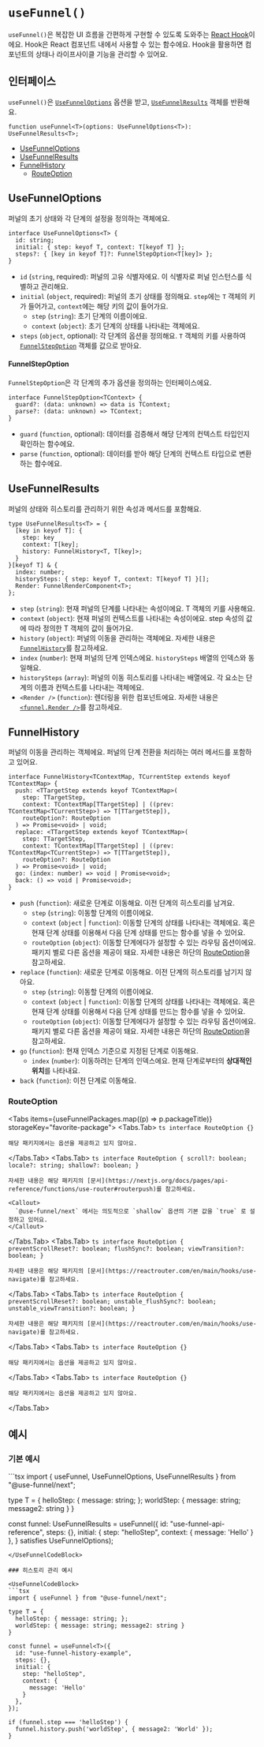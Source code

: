 
# `useFunnel()`

`useFunnel()`은 복잡한 UI 흐름을 간편하게 구현할 수 있도록 도와주는 [React Hook](https://ko.react.dev/reference/rules/rules-of-hooks)이에요. Hook은 React 컴포넌트 내에서 사용할 수 있는 함수에요. Hook을 활용하면 컴포넌트의 상태나 라이프사이클 기능을 관리할 수 있어요.

## 인터페이스

`useFunnel()`은 [`UseFunnelOptions`](#usefunneloptions) 옵션을 받고, [`UseFunnelResults`](#usefunnelresults) 객체를 반환해요.

```tsx
function useFunnel<T>(options: UseFunnelOptions<T>): UseFunnelResults<T>;
```

* [UseFunnelOptions](#usefunneloptions)
* [UseFunnelResults](#usefunnelresults)
* [FunnelHistory](#funnelhistory)
  * [RouteOption](#routeoption)

## UseFunnelOptions

퍼널의 초기 상태와 각 단계의 설정을 정의하는 객체에요.

```tsx
interface UseFunnelOptions<T> {
  id: string;
  initial: { step: keyof T, context: T[keyof T] };
  steps?: { [key in keyof T]?: FunnelStepOption<T[key]> };
}
```

- `id` (`string`, required): 퍼널의 고유 식별자에요. 이 식별자로 퍼널 인스턴스를 식별하고 관리해요.
- `initial` (`object`, required): 퍼널의 초기 상태를 정의해요. `step`에는 `T` 객체의 키가 들어가고, `context`에는 해당 키의 값이 들어가요.
  - `step` (`string`): 초기 단계의 이름이에요.
  - `context` (`object`): 초기 단계의 상태를 나타내는 객체에요.
- `steps` (`object`, optional): 각 단계의 옵션을 정의해요. `T` 객체의 키를 사용하여 [`FunnelStepOption`](#funnelstepoption) 객체를 값으로 받아요.

#### FunnelStepOption

`FunnelStepOption`은 각 단계의 추가 옵션을 정의하는 인터페이스에요.

```tsx
interface FunnelStepOption<TContext> {
  guard?: (data: unknown) => data is TContext;
  parse?: (data: unknown) => TContext;
}
```
- `guard` (`function`, optional): 데이터를 검증해서 해당 단계의 컨텍스트 타입인지 확인하는 함수에요.
- `parse` (`function`, optional): 데이터를 받아 해당 단계의 컨텍스트 타입으로 변환하는 함수에요.

## UseFunnelResults

퍼널의 상태와 히스토리를 관리하기 위한 속성과 메서드를 포함해요.

```tsx
type UseFunnelResults<T> = {
  [key in keyof T]: {
    step: key
    context: T[key];
    history: FunnelHistory<T, T[key]>;
  }
}[keyof T] & {
  index: number;
  historySteps: { step: keyof T, context: T[keyof T] }[];
  Render: FunnelRenderComponent<T>;
};
```
- `step` (`string`): 현재 퍼널의 단계를 나타내는 속성이에요. T 객체의 키를 사용해요.
- `context` (`object`): 현재 퍼널의 컨텍스트를 나타내는 속성이에요. step 속성의 값에 따라 정의한 T 객체의 값이 들어가요.
- `history` (`object`): 퍼널의 이동을 관리하는 객체에요. 자세한 내용은 [`FunnelHistory`](#funnelhistory)를 참고하세요.
- `index` (`number`): 현재 퍼널의 단계 인덱스에요. `historySteps` 배열의 인덱스와 동일해요.
- `historySteps` (`array`): 퍼널의 이동 히스토리를 나타내는 배열에요. 각 요소는 단계의 이름과 컨텍스트를 나타내는 객체에요.
- `<Render />` (`function`): 렌더링을 위한 컴포넌트에요. 자세한 내용은 [`<funnel.Render />`](./funnel-render.mdx)를 참고하세요.

## FunnelHistory

퍼널의 이동을 관리하는 객체에요. 퍼널의 단계 전환을 처리하는 여러 메서드를 포함하고 있어요.

```tsx
interface FunnelHistory<TContextMap, TCurrentStep extends keyof TContextMap> {
  push: <TTargetStep extends keyof TContextMap>(
    step: TTargetStep,
    context: TContextMap[TTargetStep] | ((prev: TContextMap<TCurrentStep>) => T[TTargetStep]),
    routeOption?: RouteOption
  ) => Promise<void> | void;
  replace: <TTargetStep extends keyof TContextMap>(
    step: TTargetStep,
    context: TContextMap[TTargetStep] | ((prev: TContextMap<TCurrentStep>) => T[TTargetStep]),
    routeOption?: RouteOption
  ) => Promise<void> | void;
  go: (index: number) => void | Promise<void>;
  back: () => void | Promise<void>;
}
```

- `push` (`function`): 새로운 단계로 이동해요. 이전 단계의 히스토리를 남겨요.
  - `step` (`string`): 이동할 단계의 이름이에요.
  - `context` (`object` | `function`): 이동할 단계의 상태를 나타내는 객체에요. 혹은 현재 단계 상태를 이용해서 다음 단계 상태를 만드는 함수를 넣을 수 있어요.
  - `routeOption` (`object`): 이동할 단계에다가 설정할 수 있는 라우팅 옵션이에요. 패키지 별로 다른 옵션을 제공이 돼요. 자세한 내용은 하단의 [RouteOption](#routeoption)을 참고하세요.
- `replace` (`function`): 새로운 단계로 이동해요. 이전 단계의 히스토리를 남기지 않아요.
  - `step` (`string`): 이동할 단계의 이름이에요.
  - `context` (`object` | `function`): 이동할 단계의 상태를 나타내는 객체에요. 혹은 현재 단계 상태를 이용해서 다음 단계 상태를 만드는 함수를 넣을 수 있어요.
  - `routeOption` (`object`): 이동할 단계에다가 설정할 수 있는 라우팅 옵션이에요. 패키지 별로 다른 옵션을 제공이 돼요. 자세한 내용은 하단의 [RouteOption](#routeoption)을 참고하세요.
- `go` (`function`): 현재 인덱스 기준으로 지정된 단계로 이동해요.
  - `index` (`number`): 이동하려는 단계의 인덱스에요. 현재 단계로부터의 **상대적인 위치**를 나타내요.
- `back` (`function`): 이전 단계로 이동해요.

### RouteOption

<Tabs items={useFunnelPackages.map((p) => p.packageTitle)} storageKey="favorite-package">
  <Tabs.Tab>
    ```ts
    interface RouteOption {}
    ```

    해당 패키지에서는 옵션을 제공하고 있지 않아요.
  </Tabs.Tab>
  <Tabs.Tab>
    ```ts
    interface RouteOption {
      scroll?: boolean;
      locale?: string;
      shallow?: boolean;
    }
    ```

    자세한 내용은 해당 패키지의 [문서](https://nextjs.org/docs/pages/api-reference/functions/use-router#routerpush)를 참고하세요.

    <Callout>
      `@use-funnel/next` 에서는 의도적으로 `shallow` 옵션의 기본 값을 `true` 로 설정하고 있어요.
    </Callout>
  </Tabs.Tab>
  <Tabs.Tab>
    ```ts
    interface RouteOption {
      preventScrollReset?: boolean;
      flushSync?: boolean;
      viewTransition?: boolean;
    }
    ```

    자세한 내용은 해당 패키지의 [문서](https://reactrouter.com/en/main/hooks/use-navigate)를 참고하세요.
  </Tabs.Tab>
  <Tabs.Tab>
    ```ts
    interface RouteOption {
      preventScrollReset?: boolean;
      unstable_flushSync?: boolean;
      unstable_viewTransition?: boolean;
    }
    ```

    자세한 내용은 해당 패키지의 [문서](https://reactrouter.com/en/main/hooks/use-navigate)를 참고하세요.
  </Tabs.Tab>
  <Tabs.Tab>
    ```ts
    interface RouteOption {}
    ```

    해당 패키지에서는 옵션을 제공하고 있지 않아요.
  </Tabs.Tab>
  <Tabs.Tab>
    ```ts
    interface RouteOption {}
    ```

    해당 패키지에서는 옵션을 제공하고 있지 않아요.
  </Tabs.Tab>
</Tabs>

## 예시

### 기본 예시

<UseFunnelCodeBlock>
```tsx
import { useFunnel, UseFunnelOptions, UseFunnelResults } from "@use-funnel/next";

type T = {
  helloStep: { message: string; };
  worldStep: { message: string; message2: string }
}

const funnel: UseFunnelResults<T> = useFunnel<T>({
  id: "use-funnel-api-reference",
  steps: {},
  initial: {
    step: "helloStep",
    context: {
      message: 'Hello'
    }
  },
} satisfies UseFunnelOptions<T>);
```
</UseFunnelCodeBlock>

### 히스토리 관리 예시

<UseFunnelCodeBlock>
```tsx
import { useFunnel } from "@use-funnel/next";

type T = {
  helloStep: { message: string; };
  worldStep: { message: string; message2: string }
}

const funnel = useFunnel<T>({
  id: "use-funnel-history-example",
  steps: {},
  initial: {
    step: "helloStep",
    context: {
      message: 'Hello'
    }
  },
});

if (funnel.step === 'helloStep') {
  funnel.history.push('worldStep', { message2: 'World' });
}
```
</UseFunnelCodeBlock>